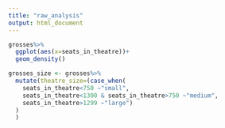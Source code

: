 ```yaml
---
title: "raw_analysis"
output: html_document
---
```

```r
grosses%>%
  ggplot(aes(x=seats_in_theatre))+
  geom_density()
```

```r
grosses_size <- grosses%>%
  mutate(theatre_size=(case_when(
    seats_in_theatre<750 ~"small",
    seats_in_theatre<1300 & seats_in_theatre>750 ~"medium",
    seats_in_theatre>1299 ~"large")
  )
  )
```

